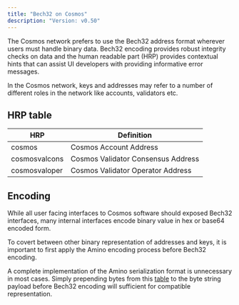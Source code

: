 ```yaml
---
title: "Bech32 on Cosmos"
description: "Version: v0.50"
---
```


The Cosmos network prefers to use the Bech32 address format wherever users must handle binary data. Bech32 encoding provides robust integrity checks on data and the human readable part (HRP) provides contextual hints that can assist UI developers with providing informative error messages.

In the Cosmos network, keys and addresses may refer to a number of different roles in the network like accounts, validators etc.

## HRP table[​](#hrp-table "Direct link to HRP table")

| HRP           | Definition                         |
| ------------- | ---------------------------------- |
| cosmos        | Cosmos Account Address             |
| cosmosvalcons | Cosmos Validator Consensus Address |
| cosmosvaloper | Cosmos Validator Operator Address  |

## Encoding[​](#encoding "Direct link to Encoding")

While all user facing interfaces to Cosmos software should exposed Bech32 interfaces, many internal interfaces encode binary value in hex or base64 encoded form.

To covert between other binary representation of addresses and keys, it is important to first apply the Amino encoding process before Bech32 encoding.

A complete implementation of the Amino serialization format is unnecessary in most cases. Simply prepending bytes from this [table](https://github.com/cometbft/cometbft/blob/main/spec/blockchain/encoding.md) to the byte string payload before Bech32 encoding will sufficient for compatible representation.
